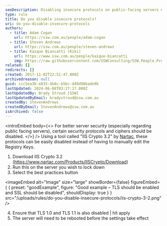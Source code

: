 ```yaml
---
seoDescription: Disabling insecure protocols on public-facing servers enhances security and protects against potential attacks.
type: rule
title: Do you disable insecure protocols?
uri: do-you-disable-insecure-protocols
authors:
  - title: Adam Cogan
    url: https://ssw.com.au/people/adam-cogan
  - title: Steven Andrews
    url: https://ssw.com.au/people/steven-andrews
  - title: Kaique Biancatti (Kiki)
    url: https://www.ssw.com.au/people/kaique-biancatti
    img: https://raw.githubusercontent.com/SSWConsulting/SSW.People.Profiles/main/Kaique-Biancatti/Images/Kaique-Biancatti-Profile.jpg
related: []
redirects: []
created: 2017-11-02T22:51:47.000Z
archivedreason: null
guid: ccc5ea3b-e835-4b8c-b5bc-d49d98bade9b
lastUpdated: 2024-06-08T03:27:17.000Z
lastUpdatedBy: Brady Stroud [SSW]
lastUpdatedByEmail: bradystroud@ssw.com.au
createdBy: StevenAndrews
createdByEmail: StevenAndrews@ssw.com.au
isArchived: false
---
```


<introEmbed
  body={<>
For better server security (especially regarding public facing servers), certain security protocols and ciphers should be disabled.
  </>}
/>
Using a tool called "IIS Crypto 3.2" by [Nartac](https://www.nartac.com/Products/IISCrypto), these protocols can be easily disabled instead of having to manually edit the Registry Keys.

1. Download IIS Crypto 3.2 (<https://www.nartac.com/Products/IISCrypto/Download>)
2. Run this on the server you wish to lock down
3. Select the best practices button

<imageEmbed
  alt="Image"
  size="large"
  showBorder={false}
  figureEmbed={ {
    preset: "goodExample",
    figure: "Good example – TLS should be enabled and SSL should be disabled",
    shouldDisplay: true
  } }
  src="/uploads/rules/do-you-disable-insecure-protocols/iis-crypto-3-2.png"
/>

4. Ensure that TLS 1.0 and TLS 1.1 is also disabled | hit apply
5. The server will need to be rebooted before the settings take effect
